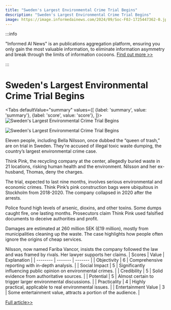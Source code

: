 ```yaml
---
title: "Sweden's Largest Environmental Crime Trial Begins"
description: "Sweden's Largest Environmental Crime Trial Begins"
image: https://image.informedainews.com/2024/09/Soc-F0J-1725447362-0.jpg
---
```



:::info

"Informed AI News" is an publications aggregation platform, ensuring you only gain the most valuable information, to eliminate information asymmetry and break through the limits of information cocoons.  [Find out more >>](/)

:::

# Sweden's Largest Environmental Crime Trial Begins


<Tabs
	defaultValue="summary"
	values={[
	{label: 'summary', value: 'summary'},
	{label: 'score', value: 'score'},
]}>
<TabItem value="summary">
<img
  src="https://image.informedainews.com/2024/09/Soc-F0J-1725447362-0.jpg"
  alt="Sweden's Largest Environmental Crime Trial Begins"
/>

<img
  src="https://image.informedainews.com/2024/09/Soc-mLo-1725447362-1.jpg"
  alt="Sweden's Largest Environmental Crime Trial Begins"
/>



Eleven people, including Bella Nilsson, once dubbed the “queen of trash,” are on trial in Sweden. They're accused of illegal toxic waste dumping, the country’s largest environmental crime case.

Think Pink, the recycling company at the center, allegedly buried waste in 21 locations, risking human health and the environment. Nilsson and her ex-husband, Thomas, deny the charges.

The trial, expected to last nine months, involves serious environmental and economic crimes. Think Pink’s pink construction bags were ubiquitous in Stockholm from 2018-2020. The company collapsed in 2020 after the arrests.

Police found high levels of arsenic, dioxins, and other toxins. Some dumps caught fire, one lasting months. Prosecutors claim Think Pink used falsified documents to deceive authorities and profit.

Damages are estimated at 260 million SEK (£19 million), mostly from municipalities cleaning up the waste. The case highlights how people often ignore the origins of cheap services.

Nilsson, now named Fariba Vancor, insists the company followed the law and was framed by rivals. Her lawyer supports her claims.
</TabItem>
<TabItem value="score">
	| Scores     | Value   | Explanation |
	| -------- | ------- | ------- |
	| Objectivity  | 6    | Comprehensive reporting with in-depth analysis.    |
	| Social Impact | 5     | Significantly influencing public opinion on environmental crimes.    |
	| Credibility    | 5    | Solid evidence from authoritative sources.    |
	| Potential    | 5    | Almost certain to trigger larger environmental discussions.    |
	| Practicality    | 4    | Highly practical, applicable to real environmental issues.    |
	| Entertainment Value    | 3    | Some entertainment value, attracts a portion of the audience.    |
</TabItem>
</Tabs>

[Full article>>](https://www.theguardian.com/world/article/2024/sep/03/queen-of-trash-bella-nilsson-think-pink-11-sweden-biggest-environmental-trial)

